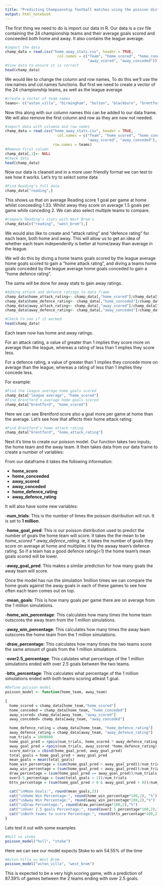 ```yaml
---
title: "Predicting Championship football matches using the poisson distribution"
output: html_notebook
---
```



The first thing we need to do is import our data in R. Our data is a csv file containing the 24 championship teams and their average goals scored and conceeded both home and away. It also contains the league average.


```r
#import the data
champ_data = read.csv("home_away_stats.csv", header = TRUE,
                        col.names = c("Team", "home_scored", "home_conceded",
                                      "away_scored", "away_conceded"))
#View data to ensure it is correct
head(champ_data)
```
We would like to change the column and row names, To do this we'll use the row.names and col.names functions. But first we need to create a vector of the 24 championship teams, as well as the league average
```r
#create a vector of team names
teams<- c("aston_villa", "birmingham", "bolton", "blackburn", "brentford", "bristol", "derby", "hull","ipswich", "leeds", "middlesbrough", "millwall", "norwich", "nottingham", "preston", "qpr", "reading", "rotherham", "sheffield_utd", "sheffield_weds", "stoke", "swansea", "west_brom", "wigan", "league average")
```
Now this along with our column names this can be added to our data frame. We will also remove the first column and row as they are now not needed.
```r
#import data with columna and row names
champ_data = read.csv("home_away_stats.csv", header = TRUE,
                        col.names = c("Team", "home_scored", "home_conceded",
                                      "away_scored", "away_conceded"), skip = 1,
                      row.names = teams)
#Remove first column
champ_data[,1]<- NULL
#Check data
head(champ_data)
```
Now our data is cleaned and in a more user friendly format we can test to see how it works. Let's try to select some data
```r
#Find Reading's full data
champ_data["reading",]
```
This shows us that on average Reading score 1 goal per game at home whilst conceeding 1.33. Whilst away they score on average 1.5 goals per game while conceding 2. 
We can also select multiple teams to compare.
```r
#Compare Reading's stats with West Brom's
champ_data[c("reading", "west_brom"),]
```
We would also like to create and "attack rating" and "defence rating" for each team, both home and away.
This will allow us to get an idea of whether each team independently is better at home/away than average in the league. 

We will do this by diving a home teams goals scored by the league average home goals scored to gain a "home attack rating", and diving a teams home goals conceded by the league average home goals conceded to gain a "home defence rating".

The same will be done for away stats to gain away ratings.
```r
#Adding attack and defence ratings to data frame
champ_data$home_attack_rating<- champ_data[,"home_scored"]/champ_data["league average","home_scored"]
champ_data$home_defence_rating<- champ_data[,"home_conceded"]/champ_data["league average", "home_conceded"]
champ_data$away_attack_rating<- champ_data[,"away_scored"]/champ_data["league average", "away_scored"]
champ_data$away_defence_rating<- champ_data[,"away_conceded"]/champ_data["league average", "away_conceded"]

#Check to see if it worked
head(champ_data)
```
Each team now has home and away ratings. 

For an attack rating, a value of greater than 1 implies they score more on average than the league, whereas a rating of less than 1 implies they score less. 

For a defence rating, a value of greater than 1 implies they concede more on average than the league, whereas a rating of less than 1 implies they concede less.

For example:
```r
#Find the league average home goals scored
champ_data["league average", "home_scored"]
#Find Brentford's average home goals scored
champ_data["brentford", "home_scored"]
```
Here we can see Brentford score also a goal more per game at home than the average. Let's see how that affects their home attack rating:
```r
#Find Brentford's home attack rating
champ_data["brentford", "home_attack_rating"]
```
Next it's time to create our poisson model. Our function takes two inputs; the home team and the away team. It then takes data from our data frame to create a number of variables:

From our dataframe it takes the following information:


- **home_score**
- **home_conceeded**
- **away_scored**
- **away_conceded**
- **home_defence_rating**
- **away_defence_rating**

It will also have some new variables:

-**num_trials**: This is the number of times the poisson distribution will run. It is set to **1 million**.

-**home_goal_pred**: This is our poisson distribution used to predict the number of goals the home team will score. It takes the the mean to be _home_scored * away_defence_rating_. ie, it takes the number of goals they score on average at home and multiplies it by the awaay team's defence rating. So if a team has a good defence rating(<1) the home team's mean goals scored will be lower. 

-**away_goal_pred**: This makes a similar prediction for how many goals the away team will score.

Once the model has run the simulation 1million times we can compare the home goals against the away goals in each of these games to see how often each team comes out on top. 

-**mean_goals**: This is how many goals per game there are on average from the 1 million simulations.

-**home_win_percentage**: This calculates how many times the home team outscores the away team from the 1 million simulations. 

-**away_win_percentage**: This calculates how many times the away team outscores the home team from the 1 million simulations.

-**draw_percentage**: This calculates how many times the two teams score the same amount of goals from the 1 million simulations.

-**over2.5_percentage**: This calulates what percentage of the 1 million simulations ended with over 2.5 goals between the two teams.

-**btts_percentage**: This calculates what percentage of the 1 million simulations ended with both teams scoring atleast 1 goal.

```r
#Define poisson model
poisson_model <- function(home_team, away_team)
  
{
  home_scored = champ_data[home_team,"home_scored"]
  home_conceded = champ_data[home_team, "home_conceded"]
  away_scored= champ_data[away_team, "away_scored"]
  away_conceded= champ_data[away_team, "away_conceded"]

  home_defence_rating = champ_data[home_team, "home_defence_rating"]
  away_defence_rating = champ_data[away_team, "away_defence_rating"]
  num_trials = 1000000
  home_goal_pred = rpois(num_trials, home_scored * away_defence_rating)
  away_goal_pred = rpois(num_trials, away_scored *home_defence_rating)
  score_matrix = cbind(home_goal_pred, away_goal_pred)
  total_goals = home_goal_pred + away_goal_pred
  mean_goals = mean(total_goals)
  home_win_percentage = (sum(home_goal_pred > away_goal_pred))/num_trials
  away_win_percentage = (sum(home_goal_pred < away_goal_pred))/num_trials
  draw_percentage = (sum(home_goal_pred == away_goal_pred))/num_trials
  over2.5_percentage = (sum(total_goals > 2))/num_trials
  btts_percentage = (sum(home_goal_pred > 0 & away_goal_pred > 0))/num_trials

  cat("\nMean Goals:", round(mean_goals,2))
  cat("\nHome Win Percentage:", round(home_win_percentage*100,2), "%")
  cat("\nAway Win Percentage:", round(away_win_percentage*100,2),"%")
  cat("\nDraw Percentage:", round(draw_percentage*100,2),"%")
  cat("\nOver 2.5 goals Percentage:", round(over2.5_percentage*100,2),"%")
  cat("\nBoth teams to score Percentage:", round(btts_percentage*100,2),"%")
} 
```

Lets test it out with some examples
```r
#Hull vs stoke
poisson_model("hull", "stoke")

```
Here we can see our model expects Stoke to win 54.55% of the time
```r
#Aston Villa vs West Brom
poisson_model("aston_villa", "west_brom")
```
This is expected to be a very high scoring game, with a prediction of 87.39% of games between the 2 teams ending with over 2.5 goals.








